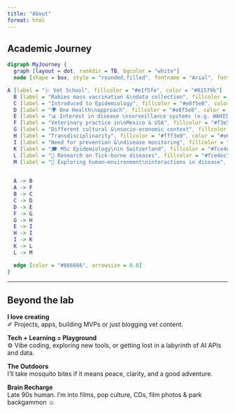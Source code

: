 ```yaml
---
title: "About"
format: html
---
```


## Academic Journey

```dot
digraph MyJourney {
  graph [layout = dot, rankdir = TB, bgcolor = "white"]
  node [shape = box, style = "rounded,filled", fontname = "Arial", fontsize = 24]

A [label = "🩺 Vet School", fillcolor = "#e1f5fe", color = "#01579b"]
  B [label = "Rabies mass vaccination &\ndata collection", fillcolor = "#f3e5f5", color = "#4a148c"]
  C [label = "Introduced to Epidemiology", fillcolor = "#e8f5e8", color = "#1b5e20"]
  D [label = "🌍 One Health\napproach", fillcolor = "#e8f5e8", color = "#1b5e20"]
  E [label = "📊 Interest in disease \nsurveillance systems (e.g. WAHIS)", fillcolor = "#e8f5e8", color = "#1b5e20"]
  F [label = "Veterinary practice in\nMexico & USA", fillcolor = "#f3e5f5", color = "#4a148c"]
  G [label = "Different cultural &\nsocio-economic context", fillcolor = "#fff3e0", color = "#e65100"]
  H [label = "Transdisciplinarity", fillcolor = "#fff3e0", color = "#e65100"]
  I [label = "Need for prevention &\ndisease monitoring", fillcolor = "#fff3e0", color = "#e65100"]
  K [label = "🎓 MSc Epidemiology\nin Switzerland", fillcolor = "#fce4ec", color = "#880e4f"]
  L [label = "🔬 Research on Tick-borne diseases", fillcolor = "#fce4ec", color = "#880e4f"]
  M [label = "🌳 Exploring human–environment\ninteractions in disease", fillcolor = "#fce4ec", color = "#880e4f"]

 
  A -> B
  A -> F
  B -> C
  C -> D
  D -> E
  F -> G
  G -> H
  E -> I
  H -> I
  I -> K
  K -> L
  L -> M

  edge [color = "#666666", arrowsize = 0.8]
}
```

---

## Beyond the lab

::: box
**I love creating**\
✐ Projects, apps, building MVPs or just blogging vet content.
:::

::: box
**Tech + Learning = Playground**\
⚙︎ Vibe coding, exploring new tools, or getting lost in a labyrinth of AI APIs and data.
:::

::: box
**The Outdoors**\
I’ll take mosquito bites if it means peace, clarity, and a good adventure.
:::

::: box
**Brain Recharge**\
Late 90s human. I'm into films, pop culture, CDs, film photos & park backgammon ☺︎
:::
